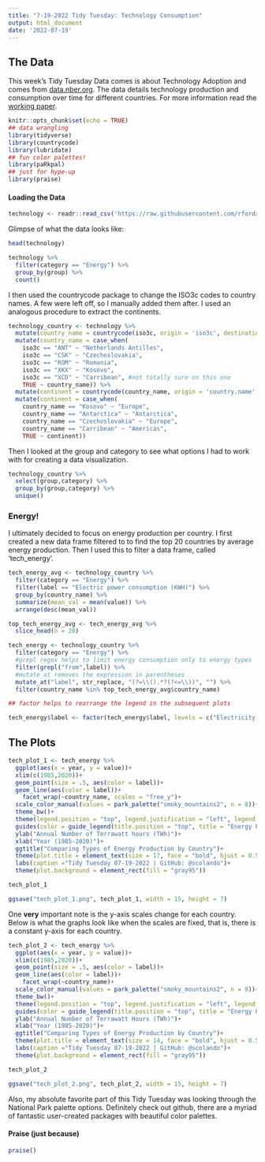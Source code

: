 ```yaml
---
title: "7-19-2022 Tidy Tuesday: Technology Consumption"
output: html_document
date: '2022-07-19'
---
```


## The Data

This week's Tidy Tuesday Data comes is about Technology Adoption and comes from [data.nber.org](https://data.nber.org/data-appendix/w15319/). The data details technology production and consumption over time for different countries. For more information read the [working paper](https://www.cgdev.org/sites/default/files/technology-and-development-exploration-data.pdf). 

```r
knitr::opts_chunk$set(echo = TRUE)
## data wrangling
library(tidyverse)
library(countrycode)
library(lubridate)
## fun color palettes!
library(paRkpal)
## just for hype-up
library(praise)
```

#### Loading the Data

```r
technology <- readr::read_csv('https://raw.githubusercontent.com/rfordatascience/tidytuesday/master/data/2022/2022-07-19/technology.csv')
```
Glimpse of what the data looks like:

```r
head(technology)
```
```r
technology %>%
  filter(category == "Energy") %>%
  group_by(group) %>%
  count()
```


I then used the countrycode package to change the ISO3c codes to country names. A few were left off, so I manually added them after. I used an analogous procedure to extract the continents.  

```r
technology_country <- technology %>%
  mutate(country_name = countrycode(iso3c, origin = 'iso3c', destination = 'country.name')) %>%
  mutate(country_name = case_when(
    iso3c == "ANT" ~ "Netherlands Antilles",
    iso3c == "CSK" ~ "Czechoslovakia",
    iso3c == "ROM" ~ "Romania",
    iso3c == "XKX" ~ "Kosovo",
    iso3c == "XCD" ~ "Carribean", #not totally sure on this one
    TRUE ~ country_name)) %>%
  mutate(continent = countrycode(country_name, origin = 'country.name', destination = 'continent')) %>%
  mutate(continent = case_when(
    country_name == "Kosovo" ~ "Europe",
    country_name == "Antarctica" ~ "Antarctica",
    country_name == "Czechoslovakia" ~ "Europe",
    country_name == "Carribean" ~ "Americas",
    TRUE ~ continent))
```

Then I looked at the group and category to see what options I had to work with for creating a data visualization.

```r
technology_country %>%
  select(group,category) %>%
  group_by(group,category) %>%
  unique()
```

### Energy!

I ultimately decided to focus on energy production per country. I first created a new data frame filtered to to find the top 20 countries by average energy production. Then I used this to filter a data frame, called 'tech_energy'. 

```r
tech_energy_avg <- technology_country %>%
  filter(category == "Energy") %>%
  filter(label == "Electric power consumption (KWH)") %>%
  group_by(country_name) %>%
  summarize(mean_val = mean(value)) %>%
  arrange(desc(mean_val)) 

top_tech_energy_avg <- tech_energy_avg %>%
  slice_head(n = 20)
```

```r
tech_energy <- technology_country %>%
  filter(category == "Energy") %>%
  #grepl regex helps to limit energy consumption only to energy types
  filter(grepl("from",label)) %>%
  #mutate_at removes the expression in parentheses
  mutate_at("label", str_replace, "(?=\\().*?(?<=\\))", "") %>%
  filter(country_name %in% top_tech_energy_avg$country_name)

## factor helps to rearrange the legend in the subsequent plots

tech_energy$label <- factor(tech_energy$label, levels = c("Electricity from coal ", "Electricity from oil ", "Electricity from gas ", "Electricity from nuclear ", "Electricity from hydro ", "Electricity from wind ", "Electricity from solar ", "Electricity from other renewables "))
```

## The Plots

```r
tech_plot_1 <- tech_energy %>%
  ggplot(aes(x = year, y = value))+
  xlim(c(1985,2020))+
  geom_point(size = .5, aes(color = label))+
  geom_line(aes(color = label))+
    facet_wrap(~country_name, scales = "free_y")+
  scale_color_manual(values = park_palette("smoky_mountains2", n = 8))+
  theme_bw()+
  theme(legend.position = "top", legend.justification = "left", legend.title = element_text(face = "bold"), title = element_text(size = 15), legend.text = element_text(color = "black",size = 11), axis.title = element_text(face = "bold"), legend.background = element_rect(fill = "gray95"), axis.text = element_text(color = "black"), strip.text = element_text(color = "black", face = "bold"))+
  guides(color = guide_legend(title.position = "top", title = "Energy Production Type"))+
  ylab("Annual Number of Terrawatt hours (TWh)")+
  xlab("Year (1985-2020)")+
  ggtitle("Comparing Types of Energy Production by Country")+
  theme(plot.title = element_text(size = 17, face = "bold", hjust = 0.5))+
  labs(caption ="Tidy Tuesday 07-19-2022 | GitHub: @scolando")+
  theme(plot.background = element_rect(fill = "gray95"))

tech_plot_1
```

```r
ggsave("tech_plot_1.png", tech_plot_1, width = 15, height = 7)
```


One **very** important note is the y-axis scales change for each country. Below is what the graphs look like when the scales are fixed, that is, there is a constant y-axis for each country.

```r
tech_plot_2 <- tech_energy %>%
  ggplot(aes(x = year, y = value))+
  xlim(c(1985,2020))+
  geom_point(size = .5, aes(color = label))+
  geom_line(aes(color = label))+
    facet_wrap(~country_name)+
  scale_color_manual(values = park_palette("smoky_mountains2", n = 8))+
  theme_bw()+
  theme(legend.position = "top", legend.justification = "left", legend.title = element_text(face = "bold"), title = element_text(size = 15), legend.text = element_text(color = "black",size = 11), axis.title = element_text(face = "bold"), legend.background = element_rect(fill = "gray95"), axis.text = element_text(color = "black"), strip.text = element_text(color = "black", face = "bold"))+
  guides(color = guide_legend(title.position = "top", title = "Energy Production Type"))+
  ylab("Annual Number of Terrawatt Hours (TWh)")+
  xlab("Year (1985-2020)")+
  ggtitle("Comparing Types of Energy Production by Country")+
  theme(plot.title = element_text(size = 14, face = "bold", hjust = 0.5))+
  labs(caption ="Tidy Tuesday 07-19-2022 | GitHub: @scolando")+
  theme(plot.background = element_rect(fill = "gray95"))

tech_plot_2
```

```r
ggsave("tech_plot_2.png", tech_plot_2, width = 15, height = 7)
```

Also, my absolute favorite part of this Tidy Tuesday was looking through the National Park palette options. Definitely check out github, there are a myriad of fantastic user-created packages with beautiful color palettes. 


#### Praise (just because)

```r
praise()
```

